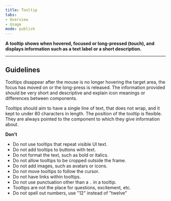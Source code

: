 ```yaml
---
title: Tooltip 
tabs: 
- Overview
- Usage
mode: publish
---
```



**A tooltip shows when hovered, focused or long-pressed (touch), and displays information such as a text label or a short description.**


***


## Guidelines
<!--List how to use it, sizes, widths, grid interactions, color allowances -->

Tooltips disappear after the mouse is no longer hovering the target area, the focus has moved on or the long-press is released. The information provided should be very short and descriptive and explain icon meanings or differences between components.

Tooltips should aim to have a single line of text, that does not wrap, and it kept to under 80 characters in length. The position of the tooltip is flexible. They are always pointed to the component to which they give information about.


**Don't**
<!--Bullet point list if needed -->

* Do not use tooltips that repeat visible UI text.
* Do not add tooltips to buttons with text. 
* Do not format the text, such as bold or italics.
* Do not allow tooltips to be cropped outside the frame. 
* Do not add images, such as avatars or icons.
* Do not move tooltips to follow the cursor.
* Do not have links within tooltips.
* Do not use punctuation other than a `.` in a tooltip. 
* Tooltips are not the place for questions, excitement, etc. 
* Do not spell out numbers, use "12" instead of "twelve"


<Embed url="https://www.figma.com/file/0bGXR2sCwMVSDNyyzu5BXrO5/Desktop-UI?node-id=251%3A4" />
